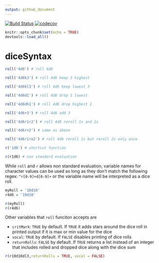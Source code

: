 ```yaml
---
output: github_document
---
```


[![Build Status](https://travis-ci.org/oganm/diceSyntax.svg?branch=master)](https://travis-ci.org/oganm/diceSyntax) [![codecov](https://codecov.io/gh/oganm/diceSyntax/branch/master/graph/badge.svg)](https://codecov.io/gh/oganm/diceSyntax)

```r
knitr::opts_chunk$set(echo = TRUE)
devtools::load_all()
```


diceSyntax
=================

```r
roll('4d6') # roll 4d6

roll('4d6k3') # roll 4d6 keep 3 highest

roll('4d6kl3') # roll 4d6 keep lowest 3

roll('4d6d1') # roll 4d6 drop 1 lowest

roll('4d6dh1') # roll 4d6 drop highest 1

roll('4d6+3') # roll 4d6 add 3

roll('4d6r1r2') # roll 4d6 reroll 1s and 2s

roll('4d6r<2') # same as above

roll('4d6r1ro2') # roll 4d6 reroll 1s but reroll 2s only once

r('1d6') # shortcut function

r(r1d6) # non standard evaluation
```

While `roll` and `r` allows non standard evaluation, variable names for character values can be used as long as they don't match the following regex: `^r[0-9]+d[0-9]+` or the variable name will be interpreted as a dice roll.

```r
myRoll = '10d10'
r4d6 = '10d10'

r(myRoll)
r(r4d6)
```

Other variables that `roll` funciton accepts are

- `critMark`: `TRUE` by default. If `TRUE` it adds stars around the dice roll in printed output if it is max or min value for the dice
- `vocal`: `TRUE` by default. If `FALSE` disables printing of dice rolls
- `returnRolls`: `FALSE` by default. If `TRUE` returns a list instead of an integer that includes rolled and dropped dice along with the dice sum

```r
r(r10d10dl3,returnRolls = TRUE, vocal = FALSE)
```
